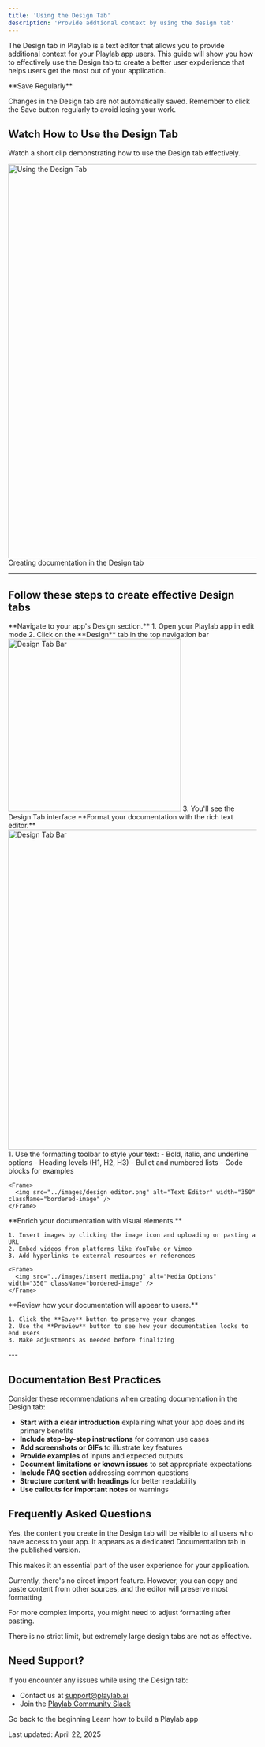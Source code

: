 ```yaml
---
title: 'Using the Design Tab'
description: 'Provide addtional context by using the design tab'
---
```

The Design tab in Playlab is a text editor that allows you to provide additional context for your Playlab app users. This guide will show you how to effectively use the Design tab to create a better user expderience that helps users get the most out of your application.

<Warning>
  **Save Regularly**
  
  Changes in the Design tab are not automatically saved. Remember to click the Save button regularly to avoid losing your work.
</Warning>

## <Icon icon="video" size="24" className="inline-block align-text-bottom" /> Watch How to Use the Design Tab

Watch a short clip demonstrating how to use the Design tab effectively.

<Frame>
  <img src="../images/design tab.gif" alt="Using the Design Tab" width="800" className="bordered-image" />
  <figcaption>Creating documentation in the Design tab</figcaption>
</Frame>

---

## <Icon icon="arrow-right" size="24" className="inline-block align-text-bottom" /> Follow these steps to create effective Design tabs

<Steps>
  <Step title="Access the Design Tab">
    **Navigate to your app's Design section.**
    1. Open your Playlab app in edit mode
    2. Click on the **Design** tab in the top navigation bar
    <Frame>
      <img src="../images/design tab bar.png" alt="Design Tab Bar" width="350" className="bordered-image" />
    </Frame>
    3. You'll see the Design Tab interface
  </Step>

  <Step title="Use the Design Tab">
    **Format your documentation with the rich text editor.**
     <Frame>
      <img src="../images/design tab blank.png" alt="Design Tab Bar" width="650" className="bordered-image" />
    </Frame>
    1. Use the formatting toolbar to style your text:
       - Bold, italic, and underline options
       - Heading levels (H1, H2, H3)
       - Bullet and numbered lists
       - Code blocks for examples
    
    <Frame>
      <img src="../images/design editor.png" alt="Text Editor" width="350" className="bordered-image" />
    </Frame>
  </Step>

  <Step title="Add Media and Links">
    **Enrich your documentation with visual elements.**
    
    1. Insert images by clicking the image icon and uploading or pasting a URL
    2. Embed videos from platforms like YouTube or Vimeo
    3. Add hyperlinks to external resources or references
    
    <Frame>
      <img src="../images/insert media.png" alt="Media Options" width="350" className="bordered-image" />
    </Frame>
  </Step>
  <Step title="Save and Preview">
    **Review how your documentation will appear to users.**
    
    1. Click the **Save** button to preserve your changes
    2. Use the **Preview** button to see how your documentation looks to end users
    3. Make adjustments as needed before finalizing
  </Step>
</Steps>
---

## <Icon icon="lightbulb-on" size="24" className="inline-block align-text-bottom" /> Documentation Best Practices

Consider these recommendations when creating documentation in the Design tab:

- **Start with a clear introduction** explaining what your app does and its primary benefits
- **Include step-by-step instructions** for common use cases
- **Add screenshots or GIFs** to illustrate key features
- **Provide examples** of inputs and expected outputs
- **Document limitations or known issues** to set appropriate expectations
- **Include FAQ section** addressing common questions
- **Structure content with headings** for better readability
- **Use callouts for important notes** or warnings

## <Icon icon="circle-question" size="24" className="inline-block align-text-bottom" /> Frequently Asked Questions

<Accordion title="Will my Design Tab be visible in the published app?">
  Yes, the content you create in the Design tab will be visible to all users who have access to your app. It appears as a dedicated Documentation tab in the published version.
  
  This makes it an essential part of the user experience for your application.
</Accordion>

<Accordion title="Can I import content from another source?">
  Currently, there's no direct import feature. However, you can copy and paste content from other sources, and the editor will preserve most formatting.
  
  For more complex imports, you might need to adjust formatting after pasting.
</Accordion>

<Accordion title="Is there a limit to how much documentation I can add?">
  There is no strict limit, but extremely large design tabs are not as effective.
</Accordion>


## <Icon icon="bullhorn" size="24" className="inline-block align-text-bottom" /> Need Support?

If you encounter any issues while using the Design tab:

* Contact us at [support@playlab.ai](mailto:support@playlab.ai)
* Join the [Playlab Community Slack](https://join.slack.com/t/playlabcommunity/shared_invite/zt-346iwzx8y-MqlGD9HQ4_vsS_sfWWCaKQ)

<CardGroup>
  <Card title="Back to Getting Started" icon="arrow-left" href="/getstarted/Getting Started" iconType="duotone">
    Go back to the beginning
  </Card>
  <Card title="Adding Starter Inputs" icon="input-text" href="/getstarted/Adding Starter Inputs" iconType="duotone">
    Learn how to build a Playlab app
  </Card>
</CardGroup>

Last updated: April 22, 2025